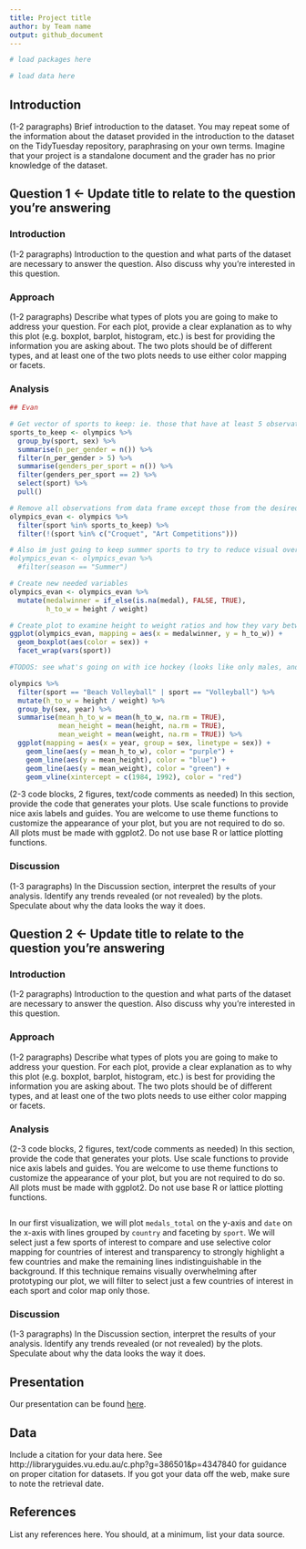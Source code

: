 ```yaml
---
title: Project title
author: by Team name
output: github_document
---
```


```r
# load packages here
```

```r
# load data here
```

## Introduction

(1-2 paragraphs)
Brief introduction to the dataset.
You may repeat some of the information about the dataset provided in the introduction to the dataset on the TidyTuesday repository, paraphrasing on your own terms.
Imagine that your project is a standalone document and the grader has no prior knowledge of the dataset.

## Question 1 <- Update title to relate to the question you’re answering

### Introduction

(1-2 paragraphs)
Introduction to the question and what parts of the dataset are necessary to answer the question. Also discuss why you’re interested in this question.

### Approach

(1-2 paragraphs)
Describe what types of plots you are going to make to address your question.
For each plot, provide a clear explanation as to why this plot (e.g. boxplot, barplot, histogram, etc.) is best for providing the information you are asking about. 
The two plots should be of different types, and at least one of the two plots needs to use either color mapping or facets.

### Analysis

``` r
## Evan

# Get vector of sports to keep: ie. those that have at least 5 observations per gender
sports_to_keep <- olympics %>%
  group_by(sport, sex) %>%
  summarise(n_per_gender = n()) %>%
  filter(n_per_gender > 5) %>%
  summarise(genders_per_sport = n()) %>%
  filter(genders_per_sport == 2) %>%
  select(sport) %>%
  pull()

# Remove all observations from data frame except those from the desired sports we identified above. We also need to remove Croquet and Art Competitions, as those data do not have height or weight measurements.
olympics_evan <- olympics %>%
  filter(sport %in% sports_to_keep) %>%
  filter(!(sport %in% c("Croquet", "Art Competitions")))

# Also im just going to keep summer sports to try to reduce visual overload
#olympics_evan <- olympics_evan %>%
  #filter(season == "Summer")

# Create new needed variables
olympics_evan <- olympics_evan %>%
  mutate(medalwinner = if_else(is.na(medal), FALSE, TRUE),
         h_to_w = height / weight)

# Create plot to examine height to weight ratios and how they vary between sexes and medalwinners and non-medalwinners, and then comparing these trends across sports
ggplot(olympics_evan, mapping = aes(x = medalwinner, y = h_to_w)) +
  geom_boxplot(aes(color = sex)) +
  facet_wrap(vars(sport))

#TODOS: see what's going on with ice hockey (looks like only males, and only medalwinners) and figure skating (looks like only medalwinners, but both sexes are still represented.)

olympics %>%
  filter(sport == "Beach Volleyball" | sport == "Volleyball") %>%
  mutate(h_to_w = height / weight) %>%
  group_by(sex, year) %>%
  summarise(mean_h_to_w = mean(h_to_w, na.rm = TRUE),
            mean_height = mean(height, na.rm = TRUE),
            mean_weight = mean(weight, na.rm = TRUE)) %>%
  ggplot(mapping = aes(x = year, group = sex, linetype = sex)) +
    geom_line(aes(y = mean_h_to_w), color = "purple") +
    geom_line(aes(y = mean_height), color = "blue") +
    geom_line(aes(y = mean_weight), color = "green") +
    geom_vline(xintercept = c(1984, 1992), color = "red")

```

(2-3 code blocks, 2 figures, text/code comments as needed)
In this section, provide the code that generates your plots. Use scale functions to provide nice axis labels and guides.
You are welcome to use theme functions to customize the appearance of your plot, but you are not required to do so.
All plots must be made with ggplot2. Do not use base R or lattice plotting functions.

### Discussion

(1-3 paragraphs)
In the Discussion section, interpret the results of your analysis. Identify any trends revealed (or not revealed) by the plots.
Speculate about why the data looks the way it does.

## Question 2 <- Update title to relate to the question you’re answering

### Introduction

(1-2 paragraphs)
Introduction to the question and what parts of the dataset are necessary to answer the question. Also discuss why you’re interested in this question.

### Approach

(1-2 paragraphs)
Describe what types of plots you are going to make to address your question.
For each plot, provide a clear explanation as to why this plot (e.g. boxplot, barplot, histogram, etc.) is best for providing the information you are asking about. 
The two plots should be of different types, and at least one of the two plots needs to use either color mapping or facets.

### Analysis

(2-3 code blocks, 2 figures, text/code comments as needed)
In this section, provide the code that generates your plots. Use scale functions to provide nice axis labels and guides.
You are welcome to use theme functions to customize the appearance of your plot, but you are not required to do so.
All plots must be made with ggplot2. Do not use base R or lattice plotting functions.

```r

```

In our first visualization, we will plot `medals_total` on the y-axis and `date` on the x-axis with lines grouped by `country` and faceting by `sport`. We will select just a few sports of interest to compare and use selective color mapping for countries of interest and transparency to strongly highlight a few countries and make the remaining lines indistinguishable in the background. If this technique remains visually overwhelming after prototyping our plot, we will filter to select just a few countries of interest in each sport and color map only those.

### Discussion

(1-3 paragraphs)
In the Discussion section, interpret the results of your analysis. Identify any trends revealed (or not revealed) by the plots.
Speculate about why the data looks the way it does.

## Presentation

Our presentation can be found [here](presentation/presentation.html).

## Data 

Include a citation for your data here. 
See http://libraryguides.vu.edu.au/c.php?g=386501&p=4347840 for guidance on proper citation for datasets. 
If you got your data off the web, make sure to note the retrieval date.

## References

List any references here. You should, at a minimum, list your data source.
